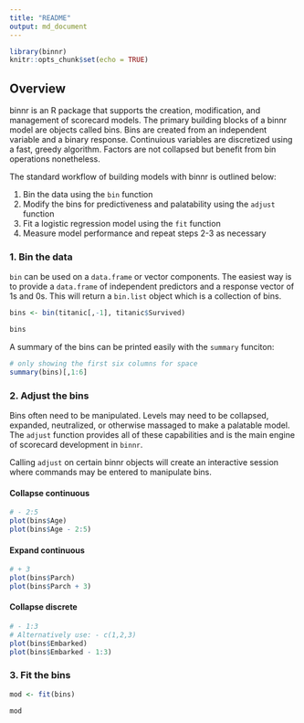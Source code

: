 ```yaml
---
title: "README"
output: md_document
---
```


```r
library(binnr)
knitr::opts_chunk$set(echo = TRUE)
```

## Overview

binnr is an R package that supports the creation, modification, and management
of scorecard models. The primary building blocks of a binnr model are objects
called bins. Bins are created from an independent variable and a binary response.
Continuious variables are discretized using a fast, greedy algorithm. Factors
are not collapsed but benefit from bin operations nonetheless.

The standard workflow of building models with binnr is outlined below:

1. Bin the data using the `bin` function
2. Modify the bins for predictiveness and palatability using the `adjust` function
3. Fit a logistic regression model using the `fit` function
4. Measure model performance and repeat steps 2-3 as necessary

### 1. Bin the data

`bin` can be used on a `data.frame` or vector components. The easiest way is to 
provide a `data.frame` of independent predictors and a response vector of 1s and
0s. This will return a `bin.list` object which is a collection of bins.

```r
bins <- bin(titanic[,-1], titanic$Survived)
```

```r
bins
```

A summary of the bins can be printed easily with the `summary` funciton:

```r
# only showing the first six columns for space
summary(bins)[,1:6]
```


### 2. Adjust the bins

Bins often need to be manipulated. Levels may need to be collapsed, expanded,
neutralized, or otherwise massaged to make a palatable model. The `adjust` 
function provides all of these capabilities and is the main engine of scorecard
development in `binnr`.

Calling `adjust` on certain binnr objects will create an interactive session
where commands may be entered to manipulate bins.

#### Collapse continuous

```r
# - 2:5
plot(bins$Age)
plot(bins$Age - 2:5)
```

#### Expand continuous

```r
# + 3
plot(bins$Parch)
plot(bins$Parch + 3)
```

#### Collapse discrete

```r
# - 1:3
# Alternatively use: - c(1,2,3)
plot(bins$Embarked)
plot(bins$Embarked - 1:3)
```


### 3. Fit the bins

```r
mod <- fit(bins)
```

```r
mod
```
